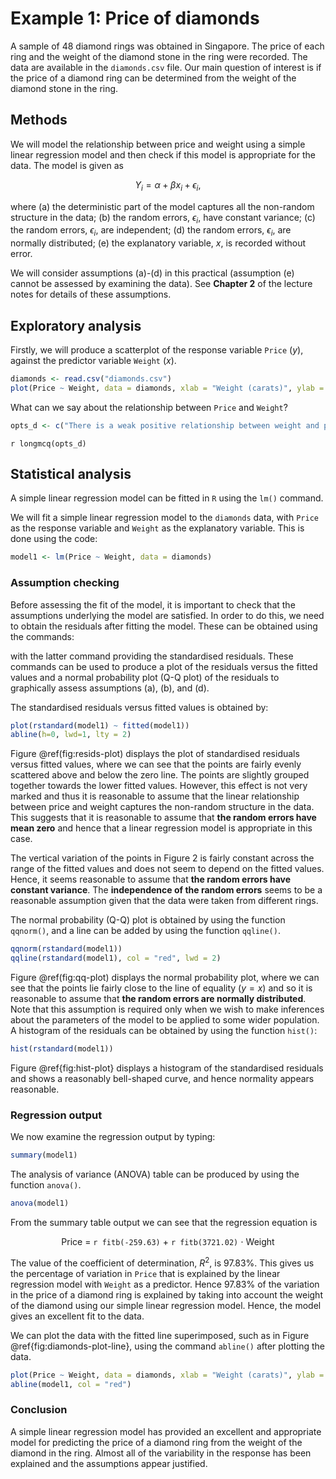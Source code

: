 # Example 1: Price of diamonds

A sample of 48 diamond rings was obtained in Singapore. The price of each ring and the weight of the diamond stone in the ring were recorded. The data are available in the `diamonds.csv` file. Our main question of interest is if the price of a diamond ring can be determined from the weight of the diamond stone in the ring.

## Methods

We will model the relationship between price and weight using a simple linear regression model and then check if this model is appropriate for the data. The model is given as 

<p align = "center">
$Y_i = \alpha + \beta x_i + \epsilon_i$,
</p>

where
(a) the deterministic part of the model captures all the non-random structure in the data;
(b) the random errors, $\epsilon_i$, have constant variance;
(c) the random errors, $\epsilon_i$, are independent;
(d) the random errors, $\epsilon_i$, are normally distributed;
(e) the explanatory variable, $x$, is recorded without error.

We will consider assumptions (a)-(d) in this practical (assumption (e) cannot be assessed by examining the data). See **Chapter 2** of the lecture notes for details of these assumptions. 

## Exploratory analysis {-#diamonds-3}

Firstly, we will produce a scatterplot of the response variable `Price` ($y$), against the predictor variable `Weight` ($x$). 

```r
diamonds <- read.csv("diamonds.csv")
plot(Price ~ Weight, data = diamonds, xlab = "Weight (carats)", ylab = "Price (Singapore Dollars)")
```

What can we say about the relationship between `Price` and `Weight`?

```r
opts_d <- c("There is a weak positive relationship between weight and price.", "There is a moderate negative relationship between weight and price.", answer = "There is a strong positive relationship between weight and price.", "There is no relationship between weight and price.")
```

`r longmcq(opts_d)`

## Statistical analysis {-#diamonds-4}

A simple linear regression model can be fitted in `R` using the `lm()` command.

We will fit a simple linear regression model to the `diamonds` data, with `Price` as the response variable and `Weight` as the explanatory variable. This is done using the code:

```r
model1 <- lm(Price ~ Weight, data = diamonds)
```

### Assumption checking {-#diamonds-as}

Before assessing the fit of the model, it is important to check that the assumptions underlying the model are satisfied. In order to do this, we need to obtain the residuals after fitting the model. These can be obtained using the commands:

\begin{center}
`residuals(model1)`
`rstandard(model1)`
\end{center}

with the latter command providing the standardised residuals. These commands can be used to produce a plot of the residuals versus the fitted values and a normal probability plot (Q-Q plot) of the residuals to graphically assess assumptions (a), (b), and (d).

The standardised residuals versus fitted values is obtained by:

```r
plot(rstandard(model1) ~ fitted(model1))
abline(h=0, lwd=1, lty = 2)
```

Figure \@ref(fig:resids-plot) displays the plot of standardised residuals versus fitted values, where we can see that the points are fairly evenly scattered above and below the zero line. The points are slightly grouped together towards the lower fitted values. However, this effect is not very marked and thus it is reasonable to assume that the linear relationship between price and weight captures the non-random structure in the data. This suggests that it is reasonable to assume that **the random errors have mean zero** and hence that a linear regression model is appropriate in this case.

The vertical variation of the points in Figure 2 is fairly constant across the range of the fitted values and does not seem to depend on the fitted values. Hence, it seems reasonable to assume that **the random errors have constant variance**. The **independence of the random errors** seems to be a reasonable assumption given that the data were taken from different rings.

The normal probability (Q-Q) plot is obtained by using the function `qqnorm()`, and a line can be added by using the function `qqline()`.

```r
qqnorm(rstandard(model1))
qqline(rstandard(model1), col = "red", lwd = 2)
```

Figure \@ref(fig:qq-plot) displays the normal probability plot, where we can see that the points lie fairly close to the line of equality ($y = x$) and so it is reasonable to assume that **the random errors are normally distributed**. Note that this assumption is required only when we wish to make inferences about the parameters of the model to be applied to some wider population.
A histogram of the residuals can be obtained by using the function `hist()`:

```r
hist(rstandard(model1))
```

Figure \@ref{fig:hist-plot} displays a histogram of the standardised residuals and shows a reasonably bell-shaped curve, and hence normality appears reasonable.

### Regression output {-#regression}

We now examine the regression output by typing:

```r
summary(model1)
```

The analysis of variance (ANOVA) table can be produced by using the function `anova()`.

```r
anova(model1)
```

From the summary table output we can see that the regression equation is

<p align = "center">
Price = `r fitb(-259.63)` + `r fitb(3721.02)` $\cdot$ Weight
</p>

The value of the coefficient of determination, $R^2$, is 97.83%. This gives us the percentage of variation in `Price` that is explained by the linear regression model with `Weight` as a predictor. Hence 97.83% of the variation in the price of a diamond ring is explained by taking into account the weight of the diamond using our simple linear regression model. Hence, the model gives an excellent fit to the data.

We can plot the data with the fitted line superimposed, such as in Figure \@ref{fig:diamonds-plot-line}, using the command `abline()` after plotting the data. 

```r
plot(Price ~ Weight, data = diamonds, xlab = "Weight (carats)", ylab = "Price (Singapore Dollars)")
abline(model1, col = "red")
```

### Conclusion {-#conclusion}

A simple linear regression model has provided an excellent and appropriate model for predicting the price of a diamond ring from the weight of the diamond in the ring. Almost all of the variability in the response has been explained and the assumptions appear justified.
